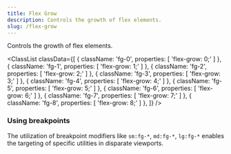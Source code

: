 ```yaml
---
title: Flex Grow
description: Controls the growth of flex elements.
slug: /flex-grow
---
```



Controls the growth of flex elements.

<ClassList
  classData={[
    {
      className: 'fg-0',
      properties: [
        'flex-grow: 0;'
      ]
    },
    {
      className: 'fg-1',
      properties: [
        'flex-grow: 1;'
      ]
    },
    {
      className: 'fg-2',
      properties: [
        'flex-grow: 2;'
      ]
    },
    {
      className: 'fg-3',
      properties: [
        'flex-grow: 3;'
      ]
    },
    {
      className: 'fg-4',
      properties: [
        'flex-grow: 4;'
      ]
    },
    {
      className: 'fg-5',
      properties: [
        'flex-grow: 5;'
      ]
    },
    {
      className: 'fg-6',
      properties: [
        'flex-grow: 6;'
      ]
    },
    {
      className: 'fg-7',
      properties: [
        'flex-grow: 7;'
      ]
    },
    {
      className: 'fg-8',
      properties: [
        'flex-grow: 8;'
      ]
    },
  ]}
/>

### Using breakpoints

The utilization of breakpoint modifiers like `sm:fg-*`, `md:fg-*`, `lg:fg-*` enables the targeting of specific utilities in disparate viewports.